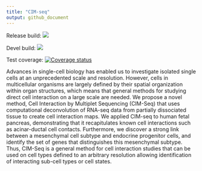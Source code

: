 ```yaml
---
title: "CIM-seq"
output: github_document
---
```


Release build: <a href="https://travis-ci.org/jasonserviss/CIMseq"><img src="https://travis-ci.org/jasonserviss/CIMseq.svg?branch=master"></a>

Devel build: <a href="https://travis-ci.org/jasonserviss/CIMseq"><img src="https://travis-ci.org/jasonserviss/CIMseq.svg?branch=devel"></a>

Test coverage: [![Coverage status](https://codecov.io/gh/jasonserviss/CIMseq/branch/master/graph/badge.svg)](https://codecov.io/github/jasonserviss/CIMseq?branch=master)

Advances in single-cell biology has enabled us to investigate isolated single cells at an unprecedented scale and resolution. However, cells in multicellular organisms are largely defined by their spatial organization within organ structures, which means that general methods for studying direct cell interaction on a large scale are needed. We propose a novel method, Cell Interaction by Multiplet Sequencing (CIM-Seq) that uses computational deconvolution of RNA-seq data from partially dissociated tissue to create cell interaction maps. We applied CIM-seq to human fetal pancreas, demonstrating that it recapitulates known cell interactions such as acinar-ductal cell contacts. Furthermore, we discover a strong link between a mesenchymal cell subtype and endocrine progenitor cells, and identify the set of genes that distinguishes this mesenchymal subtype. Thus, CIM-Seq is a general method for cell interaction studies that can be used on cell types defined to an arbitrary resolution allowing identification of interacting sub-cell types or cell states.

